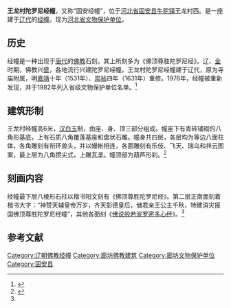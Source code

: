 {{文物保护单位
| 级别 = 省级
| 省区市 = 河北省
| 图片 = 
| 名称 = 王龙村陀罗尼经幢
| 编号 = 
| 分类 = 古建筑
| 时代 = [[辽朝|辽]]
| 所在 = [[廊坊市|廊坊市]][[固安县|固安县]]
| 登录 = 1982年7月23日
}}
'''王龙村陀罗尼经幢'''，又称“固安经幢”，位于[[河北省|河北省]][[固安县|固安县]][[牛驼镇|牛驼镇]]王龙村西。是一座建于[[辽朝|辽代]]的[[经幢式塔|经幢]]。现为[[河北省文物保护单位|河北省文物保护单位]]。

==历史==
经幢是一种出现于[[唐代|唐代]]的[[佛教|佛教]]石刻，其上所刻多为《佛顶尊胜陀罗尼经》。辽、[[金国|金]]时期，佛教兴盛，各地流行兴建陀罗尼经幢。王龙村陀罗尼经幢建于辽代，原为寺庙附属，明[[嘉靖|嘉靖]]十年（1531年）、[[崇祯|崇祯]]四年（1631年）重修。1976年，经幢被重新发现，并于1982年列入省级文物保护单位名单。<ref name="wenbo">{{cite web| language =| publisher =北京文博| title =固安王龙金代陀罗尼经幢| url =http://www.bjmuseumnet.org/2004/7-27/3044.html| author =张晓峰、陈卓然| date =2004-07-27| accessdate =2009-06-09}}{{dead link|date=2018年3月 |bot=InternetArchiveBot |fix-attempted=yes }}</ref>

==建筑形制==
王龙村经幢高6米，[[汉白玉|汉白玉]]制，由座、身、顶三部分组成。幢座下有青砖铺砌的八角形基底，上有石质八角覆莲基座和盘状石雕。幢身共四层，各层均为等边八面柱体，各角雕刻有衔环兽头，并以幔帐相连，各面雕刻有乐伎、飞天、瑞乌和祥云图案，最上层为八角攒尖式，上雕瓦垄。幢顶部为葫芦形刹。<ref>{{cite web| language =| publisher =廊坊旅游网| title =固安经幢| url =http://www.lftour.net/guji.asp?id=146| author =| date =2007-08-07| accessdate =2009-06-08}}{{dead link|date=2018年3月 |bot=InternetArchiveBot |fix-attempted=yes }}</ref>

==刻画内容==
经幢最下层八棱形石柱以楷书阳文刻有《佛顶尊胜陀罗尼经》。第二层正南面刻着楷书大字：“神赞天辅皇帝万岁，齐天彰德皇后，储君亲王公主千秋，特建消灾报国佛顶尊胜陀罗尼经幢”，其他各面刻《[[摩訶般若波羅蜜多心經|佛说般若波罗密多心经]]》。<ref name="wenbo" />

==参考文献==
{{reflist}}

[[Category:辽朝佛教经幢|Category:辽朝佛教经幢]]
[[Category:廊坊佛教建筑|Category:廊坊佛教建筑]]
[[Category:廊坊文物保护单位|Category:廊坊文物保护单位]]
[[Category:固安县|Category:固安县]]